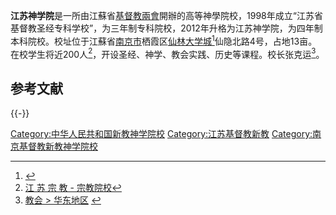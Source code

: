 '''江苏神学院'''是一所由江蘇省[[中国基督教三自爱国运动委员会|基督教兩會]]開辦的高等神學院校，1998年成立“江苏省基督教圣经专科学校”，为三年制专科院校，2012年升格为江苏神学院，为四年制本科院校。校址位于江蘇省[[南京市|南京市]]栖霞区[[仙林大学城|仙林大学城]]<ref>{{Cite web |url=http://www.chineseprotestantchurch.org.cn/church/seminary/hd-js.htm |title=今日教会　-->　神学院校　-->　华东 |access-date=2009-05-08 |archive-date=2008-08-28 |archive-url=https://web.archive.org/web/20080828191726/http://www.chineseprotestantchurch.org.cn/church/seminary/hd-js.htm |dead-url=yes }}</ref>仙隐北路4号，占地13亩。在校学生将近200人<ref>[http://www.jsmzzj.gov.cn/newsfiles/158/2009-01/2822.shtml 江 苏 宗 教 - 宗教院校]{{dead link|date=2018年3月 |bot=InternetArchiveBot |fix-attempted=yes }}</ref>，开设圣经、神学、教会实践、历史等课程。校长张克运<ref>[http://www.gospeltimes.cn/news/2008_09_20/3363.htm 教会 > 华东地区] {{webarchive|url=https://web.archive.org/web/20080927085331/http://www.gospeltimes.cn/news/2008_09_20/3363.htm |date=2008-09-27 }}</ref>。

== 参考文献 ==
{{Reflist|2}}

{{-}}
{{中国内地宗教院校}}

[[Category:中华人民共和国新教神学院校|Category:中华人民共和国新教神学院校]]
[[Category:江苏基督教新教|Category:江苏基督教新教]]
[[Category:南京基督教新教神学院校|Category:南京基督教新教神学院校]]